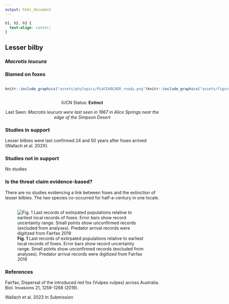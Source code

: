 ```yaml
---
output: html_document
---
```

```css
h1, h2, h3 {
  text-align: center;
}
```

## **Lesser bilby**
### *Macrotis leucura*
### Blamed on foxes

:::: {style="display: flex;"}

::: {}
  ```r
  knitr::include_graphics("assets/phylopics/PLACEHOLDER_ready.png")
  ```
:::

::: {}

:::

::: {}
  ```r
  knitr::include_graphics("assets/figures/Map_Fox_Macrotis leucura.png")
  ```
:::

::::

<center>
IUCN Status: **Extinct**

Last Seen: *Macrotis leucura were last seen in 1967 in Alice Springs near the edge of the Simpson Desert*

</center>


### Studies in support

Lesser bilbies were last confirmed 24 and 50 years after foxes arrived (Wallach et al. 202X).

### Studies not in support

No studies

### Is the threat claim evidence-based?

There are no studies evidencing a link between foxes and the extinction of lesser bilbies. The two species co-occurred for half-a-century in one locale.
<br>
<br>

![**Fig. 1**  Last records of extirpated populations relative to earliest local records of foxes. Error bars show record uncertainty range. Small points show unconfirmed records (excluded from analyses). Predator arrival records were digitized from Fairfax 2019](assets/figures/Main_Evidence_Fox_Macrotis leucura.png)

### References

Fairfax, Dispersal of the introduced red fox (Vulpes vulpes) across Australia. Biol. Invasions 21, 1259-1268 (2019).

Wallach et al. 2023 In Submission

